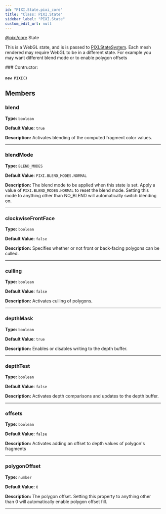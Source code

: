 ```yaml
---
id: "PIXI.State.pixi_core"
title: "Class: PIXI.State"
sidebar_label: "PIXI.State"
custom_edit_url: null
---
```



<div class="package-name">

[@pixi/core](../modules/pixi_core).State

</div>

This is a WebGL state, and is is passed to [PIXI.StateSystem](../classes/PIXI.StateSystem.pixi_core).
Each mesh rendered may require WebGL to be in a different state. For example you may want different blend mode or to enable polygon offsets



        

<article>
### Contructor:
<h4><code>new PIXI()</code></h4>

</article>
            



## Members
<article>

### blend 
**Type:** <code>boolean</code>

**Default Value**: <code>true</code>

**Description:** Activates blending of the computed fragment color values.

</article>


---------------------------------------

<article>

### blendMode 
**Type:** <code>BLEND_MODES</code>

**Default Value**: <code>PIXI.BLEND_MODES.NORMAL</code>

**Description:** The blend mode to be applied when this state is set. Apply a value of `PIXI.BLEND_MODES.NORMAL` to reset the blend mode. Setting this mode to anything other than NO_BLEND will automatically switch blending on.

</article>


---------------------------------------

<article>

### clockwiseFrontFace 
**Type:** <code>boolean</code>

**Default Value**: <code>false</code>

**Description:** Specifies whether or not front or back-facing polygons can be culled.

</article>


---------------------------------------

<article>

### culling 
**Type:** <code>boolean</code>

**Default Value**: <code>false</code>

**Description:** Activates culling of polygons.

</article>


---------------------------------------

<article>

### depthMask 
**Type:** <code>boolean</code>

**Default Value**: <code>true</code>

**Description:** Enables or disables writing to the depth buffer.

</article>


---------------------------------------

<article>

### depthTest 
**Type:** <code>boolean</code>

**Default Value**: <code>false</code>

**Description:** Activates depth comparisons and updates to the depth buffer.

</article>


---------------------------------------

<article>

### offsets 
**Type:** <code>boolean</code>

**Default Value**: <code>false</code>

**Description:** Activates adding an offset to depth values of polygon's fragments

</article>


---------------------------------------

<article>

### polygonOffset 
**Type:** <code>number</code>

**Default Value**: <code>0</code>

**Description:** The polygon offset. Setting this property to anything other than 0 will automatically enable polygon offset fill.

</article>


---------------------------------------




    